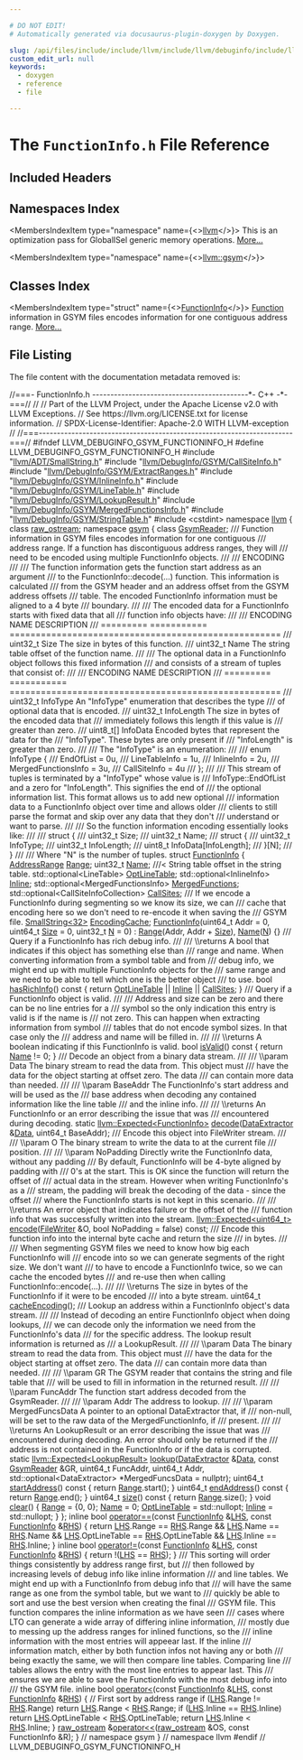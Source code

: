 ```yaml
---

# DO NOT EDIT!
# Automatically generated via docusaurus-plugin-doxygen by Doxygen.

slug: /api/files/include/include/llvm/include/llvm/debuginfo/include/llvm/debuginfo/gsym/functioninfo-h
custom_edit_url: null
keywords:
  - doxygen
  - reference
  - file

---
```





# The `FunctionInfo.h` File Reference

<DoxygenPage pluginConfig={pluginConfig}>



## Included Headers

<IncludesList>
<IncludesListItem
  filePath="llvm/ADT/SmallString.h"
  permalink="/docs/api/files/include/include/llvm/include/llvm/adt/smallstring-h"
  isLocal="true" />
<IncludesListItem
  filePath="llvm/DebugInfo/GSYM/CallSiteInfo.h"
  permalink="/docs/api/files/include/include/llvm/include/llvm/debuginfo/include/llvm/debuginfo/gsym/callsiteinfo-h"
  isLocal="true" />
<IncludesListItem
  filePath="llvm/DebugInfo/GSYM/ExtractRanges.h"
  permalink="/docs/api/files/include/include/llvm/include/llvm/debuginfo/include/llvm/debuginfo/gsym/extractranges-h"
  isLocal="true" />
<IncludesListItem
  filePath="llvm/DebugInfo/GSYM/InlineInfo.h"
  permalink="/docs/api/files/include/include/llvm/include/llvm/debuginfo/include/llvm/debuginfo/gsym/inlineinfo-h"
  isLocal="true" />
<IncludesListItem
  filePath="llvm/DebugInfo/GSYM/LineTable.h"
  permalink="/docs/api/files/include/include/llvm/include/llvm/debuginfo/include/llvm/debuginfo/gsym/linetable-h"
  isLocal="true" />
<IncludesListItem
  filePath="llvm/DebugInfo/GSYM/LookupResult.h"
  permalink="/docs/api/files/include/include/llvm/include/llvm/debuginfo/include/llvm/debuginfo/gsym/lookupresult-h"
  isLocal="true" />
<IncludesListItem
  filePath="llvm/DebugInfo/GSYM/MergedFunctionsInfo.h"
  permalink="/docs/api/files/include/include/llvm/include/llvm/debuginfo/include/llvm/debuginfo/gsym/mergedfunctionsinfo-h"
  isLocal="true" />
<IncludesListItem
  filePath="llvm/DebugInfo/GSYM/StringTable.h"
  permalink="/docs/api/files/include/include/llvm/include/llvm/debuginfo/include/llvm/debuginfo/gsym/stringtable-h"
  isLocal="true" />
<IncludesListItem
  filePath="cstdint"
  permalink=""
  isLocal="false" />
</IncludesList>

## Namespaces Index

<MembersIndex>

<MembersIndexItem
  type="namespace"
  name={<><a href="/docs/api/namespaces/llvm">llvm</a></>}>
This is an optimization pass for GlobalISel generic memory operations. <a href="/docs/api/namespaces/llvm/#details">More...</a>
</MembersIndexItem>

<MembersIndexItem
  type="namespace"
  name={<><a href="/docs/api/namespaces/llvm/gsym">llvm::gsym</a></>}>
</MembersIndexItem>

</MembersIndex>

## Classes Index

<MembersIndex>

<MembersIndexItem
  type="struct"
  name={<><a href="/docs/api/structs/llvm/gsym/functioninfo">FunctionInfo</a></>}>
<a href="/docs/api/classes/llvm/function">Function</a> information in GSYM files encodes information for one contiguous address range. <a href="/docs/api/structs/llvm/gsym/functioninfo/#details">More...</a>
</MembersIndexItem>

</MembersIndex>


## File Listing

The file content with the documentation metadata removed is:

<ProgramListing>

<Link id="l00001" /><CodeLine lineNumber="1"><Highlight kind="comment">//===- FunctionInfo.h -------------------------------------------&#42;- C++ -&#42;-===//</Highlight><Highlight kind="normal"></Highlight></CodeLine>
<Link id="l00002" /><CodeLine lineNumber="2"><Highlight kind="normal"></Highlight><Highlight kind="comment">//</Highlight><Highlight kind="normal"></Highlight></CodeLine>
<Link id="l00003" /><CodeLine lineNumber="3"><Highlight kind="normal"></Highlight><Highlight kind="comment">// Part of the LLVM Project, under the Apache License v2.0 with LLVM Exceptions.</Highlight><Highlight kind="normal"></Highlight></CodeLine>
<Link id="l00004" /><CodeLine lineNumber="4"><Highlight kind="normal"></Highlight><Highlight kind="comment">// See https://llvm.org/LICENSE.txt for license information.</Highlight><Highlight kind="normal"></Highlight></CodeLine>
<Link id="l00005" /><CodeLine lineNumber="5"><Highlight kind="normal"></Highlight><Highlight kind="comment">// SPDX-License-Identifier: Apache-2.0 WITH LLVM-exception</Highlight><Highlight kind="normal"></Highlight></CodeLine>
<Link id="l00006" /><CodeLine lineNumber="6"><Highlight kind="normal"></Highlight><Highlight kind="comment">//</Highlight><Highlight kind="normal"></Highlight></CodeLine>
<Link id="l00007" /><CodeLine lineNumber="7"><Highlight kind="normal"></Highlight><Highlight kind="comment">//===----------------------------------------------------------------------===//</Highlight><Highlight kind="normal"></Highlight></CodeLine>
<Link id="l00008" /><CodeLine lineNumber="8"><Highlight kind="normal"></Highlight></CodeLine>
<Link id="l00009" /><CodeLine lineNumber="9"><Highlight kind="normal"></Highlight><Highlight kind="preprocessor">#ifndef LLVM&#95;DEBUGINFO&#95;GSYM&#95;FUNCTIONINFO&#95;H</Highlight><Highlight kind="normal"></Highlight></CodeLine>
<Link id="l00010" /><CodeLine lineNumber="10"><Highlight kind="normal"></Highlight><Highlight kind="preprocessor">#define LLVM&#95;DEBUGINFO&#95;GSYM&#95;FUNCTIONINFO&#95;H</Highlight><Highlight kind="normal"></Highlight></CodeLine>
<Link id="l00011" /><CodeLine lineNumber="11"><Highlight kind="normal"></Highlight></CodeLine>
<Link id="l00012" /><CodeLine lineNumber="12"><Highlight kind="normal"></Highlight><Highlight kind="preprocessor">#include &quot;<a href="/docs/api/files/include/include/llvm/include/llvm/adt/smallstring-h">llvm/ADT/SmallString.h</a>&quot;</Highlight><Highlight kind="normal"></Highlight></CodeLine>
<Link id="l00013" /><CodeLine lineNumber="13"><Highlight kind="normal"></Highlight><Highlight kind="preprocessor">#include &quot;<a href="/docs/api/files/include/include/llvm/include/llvm/debuginfo/include/llvm/debuginfo/gsym/callsiteinfo-h">llvm/DebugInfo/GSYM/CallSiteInfo.h</a>&quot;</Highlight><Highlight kind="normal"></Highlight></CodeLine>
<Link id="l00014" /><CodeLine lineNumber="14"><Highlight kind="normal"></Highlight><Highlight kind="preprocessor">#include &quot;<a href="/docs/api/files/include/include/llvm/include/llvm/debuginfo/include/llvm/debuginfo/gsym/extractranges-h">llvm/DebugInfo/GSYM/ExtractRanges.h</a>&quot;</Highlight><Highlight kind="normal"></Highlight></CodeLine>
<Link id="l00015" /><CodeLine lineNumber="15"><Highlight kind="normal"></Highlight><Highlight kind="preprocessor">#include &quot;<a href="/docs/api/files/include/include/llvm/include/llvm/debuginfo/include/llvm/debuginfo/gsym/inlineinfo-h">llvm/DebugInfo/GSYM/InlineInfo.h</a>&quot;</Highlight><Highlight kind="normal"></Highlight></CodeLine>
<Link id="l00016" /><CodeLine lineNumber="16"><Highlight kind="normal"></Highlight><Highlight kind="preprocessor">#include &quot;<a href="/docs/api/files/include/include/llvm/include/llvm/debuginfo/include/llvm/debuginfo/gsym/linetable-h">llvm/DebugInfo/GSYM/LineTable.h</a>&quot;</Highlight><Highlight kind="normal"></Highlight></CodeLine>
<Link id="l00017" /><CodeLine lineNumber="17"><Highlight kind="normal"></Highlight><Highlight kind="preprocessor">#include &quot;<a href="/docs/api/files/include/include/llvm/include/llvm/debuginfo/include/llvm/debuginfo/gsym/lookupresult-h">llvm/DebugInfo/GSYM/LookupResult.h</a>&quot;</Highlight><Highlight kind="normal"></Highlight></CodeLine>
<Link id="l00018" /><CodeLine lineNumber="18"><Highlight kind="normal"></Highlight><Highlight kind="preprocessor">#include &quot;<a href="/docs/api/files/include/include/llvm/include/llvm/debuginfo/include/llvm/debuginfo/gsym/mergedfunctionsinfo-h">llvm/DebugInfo/GSYM/MergedFunctionsInfo.h</a>&quot;</Highlight><Highlight kind="normal"></Highlight></CodeLine>
<Link id="l00019" /><CodeLine lineNumber="19"><Highlight kind="normal"></Highlight><Highlight kind="preprocessor">#include &quot;<a href="/docs/api/files/include/include/llvm/include/llvm/debuginfo/include/llvm/debuginfo/gsym/stringtable-h">llvm/DebugInfo/GSYM/StringTable.h</a>&quot;</Highlight><Highlight kind="normal"></Highlight></CodeLine>
<Link id="l00020" /><CodeLine lineNumber="20"><Highlight kind="normal"></Highlight><Highlight kind="preprocessor">#include &lt;cstdint&gt;</Highlight><Highlight kind="normal"></Highlight></CodeLine>
<Link id="l00021" /><CodeLine lineNumber="21"><Highlight kind="normal"></Highlight></CodeLine>
<Link id="l00022" /><CodeLine lineNumber="22"><Highlight kind="normal"></Highlight><Highlight kind="keyword">namespace </Highlight><Highlight kind="normal"><a href="/docs/api/namespaces/llvm">llvm</a> &#123;</Highlight></CodeLine>
<Link id="l00023" /><CodeLine lineNumber="23"><Highlight kind="normal"></Highlight><Highlight kind="keyword">class </Highlight><Highlight kind="normal"><a href="/docs/api/classes/llvm/raw-ostream">raw&#95;ostream</a>;</Highlight></CodeLine>
<Link id="l00024" /><CodeLine lineNumber="24"><Highlight kind="normal"></Highlight></CodeLine>
<Link id="l00025" /><CodeLine lineNumber="25"><Highlight kind="normal"></Highlight><Highlight kind="keyword">namespace </Highlight><Highlight kind="normal"><a href="/docs/api/namespaces/llvm/gsym">gsym</a> &#123;</Highlight></CodeLine>
<Link id="l00026" /><CodeLine lineNumber="26"><Highlight kind="normal"></Highlight></CodeLine>
<Link id="l00027" /><CodeLine lineNumber="27"><Highlight kind="normal"></Highlight><Highlight kind="keyword">class </Highlight><Highlight kind="normal"><a href="/docs/api/classes/llvm/gsym/gsymreader">GsymReader</a>;</Highlight><Highlight kind="comment"></Highlight></CodeLine>
<Link id="l00028" /><CodeLine lineNumber="28"><Highlight kind="comment">/// Function information in GSYM files encodes information for one contiguous</Highlight></CodeLine>
<Link id="l00029" /><CodeLine lineNumber="29"><Highlight kind="comment">/// address range. If a function has discontiguous address ranges, they will</Highlight></CodeLine>
<Link id="l00030" /><CodeLine lineNumber="30"><Highlight kind="comment">/// need to be encoded using multiple FunctionInfo objects.</Highlight></CodeLine>
<Link id="l00031" /><CodeLine lineNumber="31"><Highlight kind="comment">///</Highlight></CodeLine>
<Link id="l00032" /><CodeLine lineNumber="32"><Highlight kind="comment">/// ENCODING</Highlight></CodeLine>
<Link id="l00033" /><CodeLine lineNumber="33"><Highlight kind="comment">///</Highlight></CodeLine>
<Link id="l00034" /><CodeLine lineNumber="34"><Highlight kind="comment">/// The function information gets the function start address as an argument</Highlight></CodeLine>
<Link id="l00035" /><CodeLine lineNumber="35"><Highlight kind="comment">/// to the FunctionInfo::decode(...) function. This information is calculated</Highlight></CodeLine>
<Link id="l00036" /><CodeLine lineNumber="36"><Highlight kind="comment">/// from the GSYM header and an address offset from the GSYM address offsets</Highlight></CodeLine>
<Link id="l00037" /><CodeLine lineNumber="37"><Highlight kind="comment">/// table. The encoded FunctionInfo information must be aligned to a 4 byte</Highlight></CodeLine>
<Link id="l00038" /><CodeLine lineNumber="38"><Highlight kind="comment">/// boundary.</Highlight></CodeLine>
<Link id="l00039" /><CodeLine lineNumber="39"><Highlight kind="comment">///</Highlight></CodeLine>
<Link id="l00040" /><CodeLine lineNumber="40"><Highlight kind="comment">/// The encoded data for a FunctionInfo starts with fixed data that all</Highlight></CodeLine>
<Link id="l00041" /><CodeLine lineNumber="41"><Highlight kind="comment">/// function info objects have:</Highlight></CodeLine>
<Link id="l00042" /><CodeLine lineNumber="42"><Highlight kind="comment">///</Highlight></CodeLine>
<Link id="l00043" /><CodeLine lineNumber="43"><Highlight kind="comment">/// ENCODING  NAME        DESCRIPTION</Highlight></CodeLine>
<Link id="l00044" /><CodeLine lineNumber="44"><Highlight kind="comment">/// ========= =========== ====================================================</Highlight></CodeLine>
<Link id="l00045" /><CodeLine lineNumber="45"><Highlight kind="comment">/// uint32&#95;t  Size        The size in bytes of this function.</Highlight></CodeLine>
<Link id="l00046" /><CodeLine lineNumber="46"><Highlight kind="comment">/// uint32&#95;t  Name        The string table offset of the function name.</Highlight></CodeLine>
<Link id="l00047" /><CodeLine lineNumber="47"><Highlight kind="comment">///</Highlight></CodeLine>
<Link id="l00048" /><CodeLine lineNumber="48"><Highlight kind="comment">/// The optional data in a FunctionInfo object follows this fixed information</Highlight></CodeLine>
<Link id="l00049" /><CodeLine lineNumber="49"><Highlight kind="comment">/// and consists of a stream of tuples that consist of:</Highlight></CodeLine>
<Link id="l00050" /><CodeLine lineNumber="50"><Highlight kind="comment">///</Highlight></CodeLine>
<Link id="l00051" /><CodeLine lineNumber="51"><Highlight kind="comment">/// ENCODING  NAME        DESCRIPTION</Highlight></CodeLine>
<Link id="l00052" /><CodeLine lineNumber="52"><Highlight kind="comment">/// ========= =========== ====================================================</Highlight></CodeLine>
<Link id="l00053" /><CodeLine lineNumber="53"><Highlight kind="comment">/// uint32&#95;t  InfoType    An &quot;InfoType&quot; enumeration that describes the type</Highlight></CodeLine>
<Link id="l00054" /><CodeLine lineNumber="54"><Highlight kind="comment">///                       of optional data that is encoded.</Highlight></CodeLine>
<Link id="l00055" /><CodeLine lineNumber="55"><Highlight kind="comment">/// uint32&#95;t  InfoLength  The size in bytes of the encoded data that</Highlight></CodeLine>
<Link id="l00056" /><CodeLine lineNumber="56"><Highlight kind="comment">///                       immediately follows this length if this value is</Highlight></CodeLine>
<Link id="l00057" /><CodeLine lineNumber="57"><Highlight kind="comment">///                       greater than zero.</Highlight></CodeLine>
<Link id="l00058" /><CodeLine lineNumber="58"><Highlight kind="comment">/// uint8&#95;t&#91;&#93; InfoData    Encoded bytes that represent the data for the</Highlight></CodeLine>
<Link id="l00059" /><CodeLine lineNumber="59"><Highlight kind="comment">///                       &quot;InfoType&quot;. These bytes are only present if</Highlight></CodeLine>
<Link id="l00060" /><CodeLine lineNumber="60"><Highlight kind="comment">///                       &quot;InfoLength&quot; is greater than zero.</Highlight></CodeLine>
<Link id="l00061" /><CodeLine lineNumber="61"><Highlight kind="comment">///</Highlight></CodeLine>
<Link id="l00062" /><CodeLine lineNumber="62"><Highlight kind="comment">/// The &quot;InfoType&quot; is an enumeration:</Highlight></CodeLine>
<Link id="l00063" /><CodeLine lineNumber="63"><Highlight kind="comment">///</Highlight></CodeLine>
<Link id="l00064" /><CodeLine lineNumber="64"><Highlight kind="comment">///   enum InfoType &#123;</Highlight></CodeLine>
<Link id="l00065" /><CodeLine lineNumber="65"><Highlight kind="comment">///     EndOfList = 0u,</Highlight></CodeLine>
<Link id="l00066" /><CodeLine lineNumber="66"><Highlight kind="comment">///     LineTableInfo = 1u,</Highlight></CodeLine>
<Link id="l00067" /><CodeLine lineNumber="67"><Highlight kind="comment">///     InlineInfo = 2u,</Highlight></CodeLine>
<Link id="l00068" /><CodeLine lineNumber="68"><Highlight kind="comment">///     MergedFunctionsInfo = 3u,</Highlight></CodeLine>
<Link id="l00069" /><CodeLine lineNumber="69"><Highlight kind="comment">///     CallSiteInfo = 4u</Highlight></CodeLine>
<Link id="l00070" /><CodeLine lineNumber="70"><Highlight kind="comment">///   &#125;;</Highlight></CodeLine>
<Link id="l00071" /><CodeLine lineNumber="71"><Highlight kind="comment">///</Highlight></CodeLine>
<Link id="l00072" /><CodeLine lineNumber="72"><Highlight kind="comment">/// This stream of tuples is terminated by a &quot;InfoType&quot; whose value is</Highlight></CodeLine>
<Link id="l00073" /><CodeLine lineNumber="73"><Highlight kind="comment">/// InfoType::EndOfList and a zero for &quot;InfoLength&quot;. This signifies the end of</Highlight></CodeLine>
<Link id="l00074" /><CodeLine lineNumber="74"><Highlight kind="comment">/// the optional information list. This format allows us to add new optional</Highlight></CodeLine>
<Link id="l00075" /><CodeLine lineNumber="75"><Highlight kind="comment">/// information data to a FunctionInfo object over time and allows older</Highlight></CodeLine>
<Link id="l00076" /><CodeLine lineNumber="76"><Highlight kind="comment">/// clients to still parse the format and skip over any data that they don&#39;t</Highlight></CodeLine>
<Link id="l00077" /><CodeLine lineNumber="77"><Highlight kind="comment">/// understand or want to parse.</Highlight></CodeLine>
<Link id="l00078" /><CodeLine lineNumber="78"><Highlight kind="comment">///</Highlight></CodeLine>
<Link id="l00079" /><CodeLine lineNumber="79"><Highlight kind="comment">/// So the function information encoding essentially looks like:</Highlight></CodeLine>
<Link id="l00080" /><CodeLine lineNumber="80"><Highlight kind="comment">///</Highlight></CodeLine>
<Link id="l00081" /><CodeLine lineNumber="81"><Highlight kind="comment">/// struct &#123;</Highlight></CodeLine>
<Link id="l00082" /><CodeLine lineNumber="82"><Highlight kind="comment">///   uint32&#95;t Size;</Highlight></CodeLine>
<Link id="l00083" /><CodeLine lineNumber="83"><Highlight kind="comment">///   uint32&#95;t Name;</Highlight></CodeLine>
<Link id="l00084" /><CodeLine lineNumber="84"><Highlight kind="comment">///   struct &#123;</Highlight></CodeLine>
<Link id="l00085" /><CodeLine lineNumber="85"><Highlight kind="comment">///     uint32&#95;t InfoType;</Highlight></CodeLine>
<Link id="l00086" /><CodeLine lineNumber="86"><Highlight kind="comment">///     uint32&#95;t InfoLength;</Highlight></CodeLine>
<Link id="l00087" /><CodeLine lineNumber="87"><Highlight kind="comment">///     uint8&#95;t InfoData&#91;InfoLength&#93;;</Highlight></CodeLine>
<Link id="l00088" /><CodeLine lineNumber="88"><Highlight kind="comment">///   &#125;&#91;N&#93;;</Highlight></CodeLine>
<Link id="l00089" /><CodeLine lineNumber="89"><Highlight kind="comment">/// &#125;</Highlight></CodeLine>
<Link id="l00090" /><CodeLine lineNumber="90"><Highlight kind="comment">///</Highlight></CodeLine>
<Link id="l00091" /><CodeLine lineNumber="91"><Highlight kind="comment">/// Where &quot;N&quot; is the number of tuples.</Highlight><Highlight kind="normal"></Highlight></CodeLine>
<Link id="l00092" /><CodeLine lineNumber="92" lineLink="/docs/api/structs/llvm/gsym/functioninfo"><Highlight kind="normal"></Highlight><Highlight kind="keyword">struct </Highlight><Highlight kind="normal"><a href="/docs/api/structs/llvm/gsym/functioninfo/#adcf53d0ab35bb53a0ca5d71fb6c79b71">FunctionInfo</a> &#123;</Highlight></CodeLine>
<Link id="l00093" /><CodeLine lineNumber="93" lineLink="/docs/api/structs/llvm/gsym/functioninfo/#a102aa70a223f40f43c99d916bc69a603"><Highlight kind="normal">  <a href="/docs/api/classes/llvm/addressrange">AddressRange</a> <a href="/docs/api/structs/llvm/gsym/functioninfo/#a102aa70a223f40f43c99d916bc69a603">Range</a>;</Highlight></CodeLine>
<Link id="l00094" /><CodeLine lineNumber="94" lineLink="/docs/api/structs/llvm/gsym/functioninfo/#aa80935f98fcef212e4a50f81732eb645"><Highlight kind="normal">  uint32&#95;t <a href="/docs/api/structs/llvm/gsym/functioninfo/#aa80935f98fcef212e4a50f81732eb645">Name</a>; </Highlight><Highlight kind="comment">///&lt; String table offset in the string table.</Highlight><Highlight kind="normal"></Highlight></CodeLine>
<Link id="l00095" /><CodeLine lineNumber="95" lineLink="/docs/api/structs/llvm/gsym/functioninfo/#aca03bd4694755ceb052d01df2cc3af82"><Highlight kind="normal">  std::optional&lt;LineTable&gt; <a href="/docs/api/structs/llvm/gsym/functioninfo/#aca03bd4694755ceb052d01df2cc3af82">OptLineTable</a>;</Highlight></CodeLine>
<Link id="l00096" /><CodeLine lineNumber="96" lineLink="/docs/api/structs/llvm/gsym/functioninfo/#a03451bd54bbf81c015e178fea619ca5f"><Highlight kind="normal">  std::optional&lt;InlineInfo&gt; <a href="/docs/api/structs/llvm/gsym/functioninfo/#a03451bd54bbf81c015e178fea619ca5f">Inline</a>;</Highlight></CodeLine>
<Link id="l00097" /><CodeLine lineNumber="97" lineLink="/docs/api/structs/llvm/gsym/functioninfo/#a03611a5afc9cc137c5d0550d9e0a06f1"><Highlight kind="normal">  std::optional&lt;MergedFunctionsInfo&gt; <a href="/docs/api/structs/llvm/gsym/functioninfo/#a03611a5afc9cc137c5d0550d9e0a06f1">MergedFunctions</a>;</Highlight></CodeLine>
<Link id="l00098" /><CodeLine lineNumber="98" lineLink="/docs/api/structs/llvm/gsym/functioninfo/#a43fc767894ca96f7054ed1308b52ac0f"><Highlight kind="normal">  std::optional&lt;CallSiteInfoCollection&gt; <a href="/docs/api/structs/llvm/gsym/functioninfo/#a43fc767894ca96f7054ed1308b52ac0f">CallSites</a>;</Highlight><Highlight kind="comment"></Highlight></CodeLine>
<Link id="l00099" /><CodeLine lineNumber="99"><Highlight kind="comment">  /// If we encode a FunctionInfo during segmenting so we know its size, we can</Highlight></CodeLine>
<Link id="l00100" /><CodeLine lineNumber="100"><Highlight kind="comment">  /// cache that encoding here so we don&#39;t need to re-encode it when saving the</Highlight></CodeLine>
<Link id="l00101" /><CodeLine lineNumber="101"><Highlight kind="comment">  /// GSYM file.</Highlight><Highlight kind="normal"></Highlight></CodeLine>
<Link id="l00102" /><CodeLine lineNumber="102" lineLink="/docs/api/structs/llvm/gsym/functioninfo/#ac0172b7940ace197b2d098a303f8a945"><Highlight kind="normal">  <a href="/docs/api/classes/llvm/smallstring">SmallString&lt;32&gt;</a> <a href="/docs/api/structs/llvm/gsym/functioninfo/#ac0172b7940ace197b2d098a303f8a945">EncodingCache</a>;</Highlight></CodeLine>
<Link id="l00103" /><CodeLine lineNumber="103"><Highlight kind="normal"></Highlight></CodeLine>
<Link id="l00104" /><CodeLine lineNumber="104" lineLink="/docs/api/structs/llvm/gsym/functioninfo/#adcf53d0ab35bb53a0ca5d71fb6c79b71"><Highlight kind="normal">  <a href="/docs/api/structs/llvm/gsym/functioninfo/#adcf53d0ab35bb53a0ca5d71fb6c79b71">FunctionInfo</a>(uint64&#95;t Addr = 0, uint64&#95;t <a href="/docs/api/files/lib/lib/analysis/inlineorder-cpp/#a7ee6f0cb51c3b9056199e9a0001fe8c3a6f6cb72d544962fa333e2e34ce64f719">Size</a> = 0, uint32&#95;t <a href="/docs/api/files/lib/lib/support/regcomp-c/#a0240ac851181b84ac374872dc5434ee4">N</a> = 0)</Highlight></CodeLine>
<Link id="l00105" /><CodeLine lineNumber="105"><Highlight kind="normal">      : <a href="/docs/api/structs/llvm/gsym/functioninfo/#a102aa70a223f40f43c99d916bc69a603">Range</a>(Addr, Addr + <a href="/docs/api/files/lib/lib/analysis/inlineorder-cpp/#a7ee6f0cb51c3b9056199e9a0001fe8c3a6f6cb72d544962fa333e2e34ce64f719">Size</a>), <a href="/docs/api/structs/llvm/gsym/functioninfo/#aa80935f98fcef212e4a50f81732eb645">Name</a>(<a href="/docs/api/files/lib/lib/support/regcomp-c/#a0240ac851181b84ac374872dc5434ee4">N</a>) &#123;&#125;</Highlight></CodeLine>
<Link id="l00106" /><CodeLine lineNumber="106"><Highlight kind="normal"></Highlight><Highlight kind="comment"></Highlight></CodeLine>
<Link id="l00107" /><CodeLine lineNumber="107"><Highlight kind="comment">  /// Query if a FunctionInfo has rich debug info.</Highlight></CodeLine>
<Link id="l00108" /><CodeLine lineNumber="108"><Highlight kind="comment">  ///</Highlight></CodeLine>
<Link id="l00109" /><CodeLine lineNumber="109"><Highlight kind="comment">  /// \\returns A bool that indicates if this object has something else than</Highlight></CodeLine>
<Link id="l00110" /><CodeLine lineNumber="110"><Highlight kind="comment">  /// range and name. When converting information from a symbol table and from</Highlight></CodeLine>
<Link id="l00111" /><CodeLine lineNumber="111"><Highlight kind="comment">  /// debug info, we might end up with multiple FunctionInfo objects for the</Highlight></CodeLine>
<Link id="l00112" /><CodeLine lineNumber="112"><Highlight kind="comment">  /// same range and we need to be able to tell which one is the better object</Highlight></CodeLine>
<Link id="l00113" /><CodeLine lineNumber="113"><Highlight kind="comment">  /// to use.</Highlight><Highlight kind="normal"></Highlight></CodeLine>
<Link id="l00114" /><CodeLine lineNumber="114" lineLink="/docs/api/structs/llvm/gsym/functioninfo/#a4e97135bd7730c4555dea03637855e03"><Highlight kind="normal">  </Highlight><Highlight kind="keywordtype">bool</Highlight><Highlight kind="normal"> <a href="/docs/api/structs/llvm/gsym/functioninfo/#a4e97135bd7730c4555dea03637855e03">hasRichInfo</a>()</Highlight><Highlight kind="keyword"> const </Highlight><Highlight kind="normal">&#123; </Highlight><Highlight kind="keywordflow">return</Highlight><Highlight kind="normal"> <a href="/docs/api/structs/llvm/gsym/functioninfo/#aca03bd4694755ceb052d01df2cc3af82">OptLineTable</a> || <a href="/docs/api/structs/llvm/gsym/functioninfo/#a03451bd54bbf81c015e178fea619ca5f">Inline</a> || <a href="/docs/api/structs/llvm/gsym/functioninfo/#a43fc767894ca96f7054ed1308b52ac0f">CallSites</a>; &#125;</Highlight></CodeLine>
<Link id="l00115" /><CodeLine lineNumber="115"><Highlight kind="normal"></Highlight><Highlight kind="comment"></Highlight></CodeLine>
<Link id="l00116" /><CodeLine lineNumber="116"><Highlight kind="comment">  /// Query if a FunctionInfo object is valid.</Highlight></CodeLine>
<Link id="l00117" /><CodeLine lineNumber="117"><Highlight kind="comment">  ///</Highlight></CodeLine>
<Link id="l00118" /><CodeLine lineNumber="118"><Highlight kind="comment">  /// Address and size can be zero and there can be no line entries for a</Highlight></CodeLine>
<Link id="l00119" /><CodeLine lineNumber="119"><Highlight kind="comment">  /// symbol so the only indication this entry is valid is if the name is</Highlight></CodeLine>
<Link id="l00120" /><CodeLine lineNumber="120"><Highlight kind="comment">  /// not zero. This can happen when extracting information from symbol</Highlight></CodeLine>
<Link id="l00121" /><CodeLine lineNumber="121"><Highlight kind="comment">  /// tables that do not encode symbol sizes. In that case only the</Highlight></CodeLine>
<Link id="l00122" /><CodeLine lineNumber="122"><Highlight kind="comment">  /// address and name will be filled in.</Highlight></CodeLine>
<Link id="l00123" /><CodeLine lineNumber="123"><Highlight kind="comment">  ///</Highlight></CodeLine>
<Link id="l00124" /><CodeLine lineNumber="124"><Highlight kind="comment">  /// \\returns A boolean indicating if this FunctionInfo is valid.</Highlight><Highlight kind="normal"></Highlight></CodeLine>
<Link id="l00125" /><CodeLine lineNumber="125" lineLink="/docs/api/structs/llvm/gsym/functioninfo/#a43805f0959f25f9637f816f36fe806f1"><Highlight kind="normal">  </Highlight><Highlight kind="keywordtype">bool</Highlight><Highlight kind="normal"> <a href="/docs/api/structs/llvm/gsym/functioninfo/#a43805f0959f25f9637f816f36fe806f1">isValid</a>()</Highlight><Highlight kind="keyword"> const </Highlight><Highlight kind="normal">&#123;</Highlight></CodeLine>
<Link id="l00126" /><CodeLine lineNumber="126"><Highlight kind="normal">    </Highlight><Highlight kind="keywordflow">return</Highlight><Highlight kind="normal"> <a href="/docs/api/structs/llvm/gsym/functioninfo/#aa80935f98fcef212e4a50f81732eb645">Name</a> != 0;</Highlight></CodeLine>
<Link id="l00127" /><CodeLine lineNumber="127"><Highlight kind="normal">  &#125;</Highlight></CodeLine>
<Link id="l00128" /><CodeLine lineNumber="128"><Highlight kind="normal"></Highlight><Highlight kind="comment"></Highlight></CodeLine>
<Link id="l00129" /><CodeLine lineNumber="129"><Highlight kind="comment">  /// Decode an object from a binary data stream.</Highlight></CodeLine>
<Link id="l00130" /><CodeLine lineNumber="130"><Highlight kind="comment">  ///</Highlight></CodeLine>
<Link id="l00131" /><CodeLine lineNumber="131"><Highlight kind="comment">  /// \\param Data The binary stream to read the data from. This object must</Highlight></CodeLine>
<Link id="l00132" /><CodeLine lineNumber="132"><Highlight kind="comment">  /// have the data for the object starting at offset zero. The data</Highlight></CodeLine>
<Link id="l00133" /><CodeLine lineNumber="133"><Highlight kind="comment">  /// can contain more data than needed.</Highlight></CodeLine>
<Link id="l00134" /><CodeLine lineNumber="134"><Highlight kind="comment">  ///</Highlight></CodeLine>
<Link id="l00135" /><CodeLine lineNumber="135"><Highlight kind="comment">  /// \\param BaseAddr The FunctionInfo&#39;s start address and will be used as the</Highlight></CodeLine>
<Link id="l00136" /><CodeLine lineNumber="136"><Highlight kind="comment">  /// base address when decoding any contained information like the line table</Highlight></CodeLine>
<Link id="l00137" /><CodeLine lineNumber="137"><Highlight kind="comment">  /// and the inline info.</Highlight></CodeLine>
<Link id="l00138" /><CodeLine lineNumber="138"><Highlight kind="comment">  ///</Highlight></CodeLine>
<Link id="l00139" /><CodeLine lineNumber="139"><Highlight kind="comment">  /// \\returns An FunctionInfo or an error describing the issue that was</Highlight></CodeLine>
<Link id="l00140" /><CodeLine lineNumber="140"><Highlight kind="comment">  /// encountered during decoding.</Highlight><Highlight kind="normal"></Highlight></CodeLine>
<Link id="l00141" /><CodeLine lineNumber="141"><Highlight kind="normal">  </Highlight><Highlight kind="keyword">static</Highlight><Highlight kind="normal"> <a href="/docs/api/classes/llvm/expected">llvm::Expected&lt;FunctionInfo&gt;</a> <a href="/docs/api/structs/llvm/gsym/functioninfo/#aea38a34c36c8f1cb37754bd3bd336053">decode</a>(<a href="/docs/api/classes/llvm/dataextractor">DataExtractor</a> &amp;<a href="/docs/api/namespaces/llvm/#aa20539e89704d20b98b97e9c3feac934">Data</a>,</Highlight></CodeLine>
<Link id="l00142" /><CodeLine lineNumber="142"><Highlight kind="normal">                                             uint64&#95;t BaseAddr);</Highlight></CodeLine>
<Link id="l00143" /><CodeLine lineNumber="143"><Highlight kind="normal"></Highlight><Highlight kind="comment"></Highlight></CodeLine>
<Link id="l00144" /><CodeLine lineNumber="144"><Highlight kind="comment">  /// Encode this object into FileWriter stream.</Highlight></CodeLine>
<Link id="l00145" /><CodeLine lineNumber="145"><Highlight kind="comment">  ///</Highlight></CodeLine>
<Link id="l00146" /><CodeLine lineNumber="146"><Highlight kind="comment">  /// \\param O The binary stream to write the data to at the current file</Highlight></CodeLine>
<Link id="l00147" /><CodeLine lineNumber="147"><Highlight kind="comment">  /// position.</Highlight></CodeLine>
<Link id="l00148" /><CodeLine lineNumber="148"><Highlight kind="comment">  ///</Highlight></CodeLine>
<Link id="l00149" /><CodeLine lineNumber="149"><Highlight kind="comment">  /// \\param NoPadding Directly write the FunctionInfo data, without any padding</Highlight></CodeLine>
<Link id="l00150" /><CodeLine lineNumber="150"><Highlight kind="comment">  /// By default, FunctionInfo will be 4-byte aligned by padding with</Highlight></CodeLine>
<Link id="l00151" /><CodeLine lineNumber="151"><Highlight kind="comment">  /// 0&#39;s at the start. This is OK since the function will return the offset of</Highlight></CodeLine>
<Link id="l00152" /><CodeLine lineNumber="152"><Highlight kind="comment">  /// actual data in the stream. However when writing FunctionInfo&#39;s as a</Highlight></CodeLine>
<Link id="l00153" /><CodeLine lineNumber="153"><Highlight kind="comment">  /// stream, the padding will break the decoding of the data - since the offset</Highlight></CodeLine>
<Link id="l00154" /><CodeLine lineNumber="154"><Highlight kind="comment">  /// where the FunctionInfo starts is not kept in this scenario.</Highlight></CodeLine>
<Link id="l00155" /><CodeLine lineNumber="155"><Highlight kind="comment">  ///</Highlight></CodeLine>
<Link id="l00156" /><CodeLine lineNumber="156"><Highlight kind="comment">  /// \\returns An error object that indicates failure or the offset of the</Highlight></CodeLine>
<Link id="l00157" /><CodeLine lineNumber="157"><Highlight kind="comment">  /// function info that was successfully written into the stream.</Highlight><Highlight kind="normal"></Highlight></CodeLine>
<Link id="l00158" /><CodeLine lineNumber="158"><Highlight kind="normal">  <a href="/docs/api/classes/llvm/expected">llvm::Expected&lt;uint64&#95;t&gt;</a> <a href="/docs/api/structs/llvm/gsym/functioninfo/#ab6deec968e0067bd7e7cd91892043097">encode</a>(<a href="/docs/api/classes/llvm/gsym/filewriter">FileWriter</a> &amp;O, </Highlight><Highlight kind="keywordtype">bool</Highlight><Highlight kind="normal"> NoPadding = </Highlight><Highlight kind="keyword">false</Highlight><Highlight kind="normal">) </Highlight><Highlight kind="keyword">const</Highlight><Highlight kind="normal">;</Highlight></CodeLine>
<Link id="l00159" /><CodeLine lineNumber="159"><Highlight kind="normal"></Highlight><Highlight kind="comment"></Highlight></CodeLine>
<Link id="l00160" /><CodeLine lineNumber="160"><Highlight kind="comment">  /// Encode this function info into the internal byte cache and return the size</Highlight></CodeLine>
<Link id="l00161" /><CodeLine lineNumber="161"><Highlight kind="comment">  /// in bytes.</Highlight></CodeLine>
<Link id="l00162" /><CodeLine lineNumber="162"><Highlight kind="comment">  ///</Highlight></CodeLine>
<Link id="l00163" /><CodeLine lineNumber="163"><Highlight kind="comment">  /// When segmenting GSYM files we need to know how big each FunctionInfo will</Highlight></CodeLine>
<Link id="l00164" /><CodeLine lineNumber="164"><Highlight kind="comment">  /// encode into so we can generate segments of the right size. We don&#39;t want</Highlight></CodeLine>
<Link id="l00165" /><CodeLine lineNumber="165"><Highlight kind="comment">  /// to have to encode a FunctionInfo twice, so we can cache the encoded bytes</Highlight></CodeLine>
<Link id="l00166" /><CodeLine lineNumber="166"><Highlight kind="comment">  /// and re-use then when calling FunctionInfo::encode(...).</Highlight></CodeLine>
<Link id="l00167" /><CodeLine lineNumber="167"><Highlight kind="comment">  ///</Highlight></CodeLine>
<Link id="l00168" /><CodeLine lineNumber="168"><Highlight kind="comment">  /// \\returns The size in bytes of the FunctionInfo if it were to be encoded</Highlight></CodeLine>
<Link id="l00169" /><CodeLine lineNumber="169"><Highlight kind="comment">  /// into a byte stream.</Highlight><Highlight kind="normal"></Highlight></CodeLine>
<Link id="l00170" /><CodeLine lineNumber="170"><Highlight kind="normal">  uint64&#95;t <a href="/docs/api/structs/llvm/gsym/functioninfo/#a9542e71642930ba15c6f0f7788d8c654">cacheEncoding</a>();</Highlight></CodeLine>
<Link id="l00171" /><CodeLine lineNumber="171"><Highlight kind="normal"></Highlight><Highlight kind="comment"></Highlight></CodeLine>
<Link id="l00172" /><CodeLine lineNumber="172"><Highlight kind="comment">  /// Lookup an address within a FunctionInfo object&#39;s data stream.</Highlight></CodeLine>
<Link id="l00173" /><CodeLine lineNumber="173"><Highlight kind="comment">  ///</Highlight></CodeLine>
<Link id="l00174" /><CodeLine lineNumber="174"><Highlight kind="comment">  /// Instead of decoding an entire FunctionInfo object when doing lookups,</Highlight></CodeLine>
<Link id="l00175" /><CodeLine lineNumber="175"><Highlight kind="comment">  /// we can decode only the information we need from the FunctionInfo&#39;s data</Highlight></CodeLine>
<Link id="l00176" /><CodeLine lineNumber="176"><Highlight kind="comment">  /// for the specific address. The lookup result information is returned as</Highlight></CodeLine>
<Link id="l00177" /><CodeLine lineNumber="177"><Highlight kind="comment">  /// a LookupResult.</Highlight></CodeLine>
<Link id="l00178" /><CodeLine lineNumber="178"><Highlight kind="comment">  ///</Highlight></CodeLine>
<Link id="l00179" /><CodeLine lineNumber="179"><Highlight kind="comment">  /// \\param Data The binary stream to read the data from. This object must</Highlight></CodeLine>
<Link id="l00180" /><CodeLine lineNumber="180"><Highlight kind="comment">  /// have the data for the object starting at offset zero. The data</Highlight></CodeLine>
<Link id="l00181" /><CodeLine lineNumber="181"><Highlight kind="comment">  /// can contain more data than needed.</Highlight></CodeLine>
<Link id="l00182" /><CodeLine lineNumber="182"><Highlight kind="comment">  ///</Highlight></CodeLine>
<Link id="l00183" /><CodeLine lineNumber="183"><Highlight kind="comment">  /// \\param GR The GSYM reader that contains the string and file table that</Highlight></CodeLine>
<Link id="l00184" /><CodeLine lineNumber="184"><Highlight kind="comment">  /// will be used to fill in information in the returned result.</Highlight></CodeLine>
<Link id="l00185" /><CodeLine lineNumber="185"><Highlight kind="comment">  ///</Highlight></CodeLine>
<Link id="l00186" /><CodeLine lineNumber="186"><Highlight kind="comment">  /// \\param FuncAddr The function start address decoded from the GsymReader.</Highlight></CodeLine>
<Link id="l00187" /><CodeLine lineNumber="187"><Highlight kind="comment">  ///</Highlight></CodeLine>
<Link id="l00188" /><CodeLine lineNumber="188"><Highlight kind="comment">  /// \\param Addr The address to lookup.</Highlight></CodeLine>
<Link id="l00189" /><CodeLine lineNumber="189"><Highlight kind="comment">  ///</Highlight></CodeLine>
<Link id="l00190" /><CodeLine lineNumber="190"><Highlight kind="comment">  /// \\param MergedFuncsData A pointer to an optional DataExtractor that, if</Highlight></CodeLine>
<Link id="l00191" /><CodeLine lineNumber="191"><Highlight kind="comment">  /// non-null, will be set to the raw data of the MergedFunctionInfo, if</Highlight></CodeLine>
<Link id="l00192" /><CodeLine lineNumber="192"><Highlight kind="comment">  /// present.</Highlight></CodeLine>
<Link id="l00193" /><CodeLine lineNumber="193"><Highlight kind="comment">  ///</Highlight></CodeLine>
<Link id="l00194" /><CodeLine lineNumber="194"><Highlight kind="comment">  /// \\returns An LookupResult or an error describing the issue that was</Highlight></CodeLine>
<Link id="l00195" /><CodeLine lineNumber="195"><Highlight kind="comment">  /// encountered during decoding. An error should only be returned if the</Highlight></CodeLine>
<Link id="l00196" /><CodeLine lineNumber="196"><Highlight kind="comment">  /// address is not contained in the FunctionInfo or if the data is corrupted.</Highlight><Highlight kind="normal"></Highlight></CodeLine>
<Link id="l00197" /><CodeLine lineNumber="197"><Highlight kind="normal">  </Highlight><Highlight kind="keyword">static</Highlight><Highlight kind="normal"> <a href="/docs/api/classes/llvm/expected">llvm::Expected&lt;LookupResult&gt;</a></Highlight></CodeLine>
<Link id="l00198" /><CodeLine lineNumber="198"><Highlight kind="normal">  <a href="/docs/api/structs/llvm/gsym/functioninfo/#a5d896568c18192e090d13f4831e4abb1">lookup</a>(<a href="/docs/api/classes/llvm/dataextractor">DataExtractor</a> &amp;<a href="/docs/api/namespaces/llvm/#aa20539e89704d20b98b97e9c3feac934">Data</a>, </Highlight><Highlight kind="keyword">const</Highlight><Highlight kind="normal"> <a href="/docs/api/classes/llvm/gsym/gsymreader">GsymReader</a> &amp;GR, uint64&#95;t FuncAddr,</Highlight></CodeLine>
<Link id="l00199" /><CodeLine lineNumber="199"><Highlight kind="normal">         uint64&#95;t Addr,</Highlight></CodeLine>
<Link id="l00200" /><CodeLine lineNumber="200"><Highlight kind="normal">         std::optional&lt;DataExtractor&gt; &#42;MergedFuncsData = </Highlight><Highlight kind="keyword">nullptr</Highlight><Highlight kind="normal">);</Highlight></CodeLine>
<Link id="l00201" /><CodeLine lineNumber="201"><Highlight kind="normal"></Highlight></CodeLine>
<Link id="l00202" /><CodeLine lineNumber="202" lineLink="/docs/api/structs/llvm/gsym/functioninfo/#a0b158428fe205ce8c6f34d1ccd78f1fb"><Highlight kind="normal">  uint64&#95;t <a href="/docs/api/structs/llvm/gsym/functioninfo/#a0b158428fe205ce8c6f34d1ccd78f1fb">startAddress</a>()</Highlight><Highlight kind="keyword"> const </Highlight><Highlight kind="normal">&#123; </Highlight><Highlight kind="keywordflow">return</Highlight><Highlight kind="normal"> <a href="/docs/api/structs/llvm/gsym/functioninfo/#a102aa70a223f40f43c99d916bc69a603">Range</a>.start(); &#125;</Highlight></CodeLine>
<Link id="l00203" /><CodeLine lineNumber="203" lineLink="/docs/api/structs/llvm/gsym/functioninfo/#a0ce61ffd4f47c4faabccb79d5c70a252"><Highlight kind="normal">  uint64&#95;t <a href="/docs/api/structs/llvm/gsym/functioninfo/#a0ce61ffd4f47c4faabccb79d5c70a252">endAddress</a>()</Highlight><Highlight kind="keyword"> const </Highlight><Highlight kind="normal">&#123; </Highlight><Highlight kind="keywordflow">return</Highlight><Highlight kind="normal"> <a href="/docs/api/structs/llvm/gsym/functioninfo/#a102aa70a223f40f43c99d916bc69a603">Range</a>.end(); &#125;</Highlight></CodeLine>
<Link id="l00204" /><CodeLine lineNumber="204" lineLink="/docs/api/structs/llvm/gsym/functioninfo/#a5965d701dc0010fd1a664b306c42dab5"><Highlight kind="normal">  uint64&#95;t <a href="/docs/api/structs/llvm/gsym/functioninfo/#a5965d701dc0010fd1a664b306c42dab5">size</a>()</Highlight><Highlight kind="keyword"> const </Highlight><Highlight kind="normal">&#123; </Highlight><Highlight kind="keywordflow">return</Highlight><Highlight kind="normal"> <a href="/docs/api/structs/llvm/gsym/functioninfo/#a102aa70a223f40f43c99d916bc69a603">Range</a>.size(); &#125;</Highlight></CodeLine>
<Link id="l00205" /><CodeLine lineNumber="205"><Highlight kind="normal"></Highlight></CodeLine>
<Link id="l00206" /><CodeLine lineNumber="206" lineLink="/docs/api/structs/llvm/gsym/functioninfo/#a184cc70241907604e8d360f32ae2ebc6"><Highlight kind="normal">  </Highlight><Highlight kind="keywordtype">void</Highlight><Highlight kind="normal"> <a href="/docs/api/structs/llvm/gsym/functioninfo/#a184cc70241907604e8d360f32ae2ebc6">clear</a>() &#123;</Highlight></CodeLine>
<Link id="l00207" /><CodeLine lineNumber="207"><Highlight kind="normal">    <a href="/docs/api/structs/llvm/gsym/functioninfo/#a102aa70a223f40f43c99d916bc69a603">Range</a> = &#123;0, 0&#125;;</Highlight></CodeLine>
<Link id="l00208" /><CodeLine lineNumber="208"><Highlight kind="normal">    <a href="/docs/api/structs/llvm/gsym/functioninfo/#aa80935f98fcef212e4a50f81732eb645">Name</a> = 0;</Highlight></CodeLine>
<Link id="l00209" /><CodeLine lineNumber="209"><Highlight kind="normal">    <a href="/docs/api/structs/llvm/gsym/functioninfo/#aca03bd4694755ceb052d01df2cc3af82">OptLineTable</a> = std::nullopt;</Highlight></CodeLine>
<Link id="l00210" /><CodeLine lineNumber="210"><Highlight kind="normal">    <a href="/docs/api/structs/llvm/gsym/functioninfo/#a03451bd54bbf81c015e178fea619ca5f">Inline</a> = std::nullopt;</Highlight></CodeLine>
<Link id="l00211" /><CodeLine lineNumber="211"><Highlight kind="normal">  &#125;</Highlight></CodeLine>
<Link id="l00212" /><CodeLine lineNumber="212"><Highlight kind="normal">&#125;;</Highlight></CodeLine>
<Link id="l00213" /><CodeLine lineNumber="213"><Highlight kind="normal"></Highlight></CodeLine>
<Link id="l00214" /><CodeLine lineNumber="214" lineLink="/docs/api/namespaces/llvm/gsym/#a703aec456081f446cea37a117ccc5e44"><Highlight kind="normal"></Highlight><Highlight kind="keyword">inline</Highlight><Highlight kind="normal"> </Highlight><Highlight kind="keywordtype">bool</Highlight><Highlight kind="normal"> <a href="/docs/api/namespaces/llvm/gsym/#a703aec456081f446cea37a117ccc5e44">operator==</a>(</Highlight><Highlight kind="keyword">const</Highlight><Highlight kind="normal"> <a href="/docs/api/structs/llvm/gsym/functioninfo">FunctionInfo</a> &amp;<a href="/docs/api/files/lib/lib/target/lib/target/x86/x86partialreduction-cpp/#a9e1483f7215664a2315c53c3558d9a8d">LHS</a>, </Highlight><Highlight kind="keyword">const</Highlight><Highlight kind="normal"> <a href="/docs/api/structs/llvm/gsym/functioninfo">FunctionInfo</a> &amp;<a href="/docs/api/files/lib/lib/target/lib/target/x86/x86partialreduction-cpp/#a87b8bfbbe9d8f7146d7f20a5fb42efd0">RHS</a>) &#123;</Highlight></CodeLine>
<Link id="l00215" /><CodeLine lineNumber="215"><Highlight kind="normal">  </Highlight><Highlight kind="keywordflow">return</Highlight><Highlight kind="normal"> <a href="/docs/api/files/lib/lib/target/lib/target/x86/x86partialreduction-cpp/#a9e1483f7215664a2315c53c3558d9a8d">LHS</a>.Range == <a href="/docs/api/files/lib/lib/target/lib/target/x86/x86partialreduction-cpp/#a87b8bfbbe9d8f7146d7f20a5fb42efd0">RHS</a>.Range &amp;&amp; <a href="/docs/api/files/lib/lib/target/lib/target/x86/x86partialreduction-cpp/#a9e1483f7215664a2315c53c3558d9a8d">LHS</a>.Name == <a href="/docs/api/files/lib/lib/target/lib/target/x86/x86partialreduction-cpp/#a87b8bfbbe9d8f7146d7f20a5fb42efd0">RHS</a>.Name &amp;&amp;</Highlight></CodeLine>
<Link id="l00216" /><CodeLine lineNumber="216"><Highlight kind="normal">         <a href="/docs/api/files/lib/lib/target/lib/target/x86/x86partialreduction-cpp/#a9e1483f7215664a2315c53c3558d9a8d">LHS</a>.OptLineTable == <a href="/docs/api/files/lib/lib/target/lib/target/x86/x86partialreduction-cpp/#a87b8bfbbe9d8f7146d7f20a5fb42efd0">RHS</a>.OptLineTable &amp;&amp; <a href="/docs/api/files/lib/lib/target/lib/target/x86/x86partialreduction-cpp/#a9e1483f7215664a2315c53c3558d9a8d">LHS</a>.Inline == <a href="/docs/api/files/lib/lib/target/lib/target/x86/x86partialreduction-cpp/#a87b8bfbbe9d8f7146d7f20a5fb42efd0">RHS</a>.Inline;</Highlight></CodeLine>
<Link id="l00217" /><CodeLine lineNumber="217"><Highlight kind="normal">&#125;</Highlight></CodeLine>
<Link id="l00218" /><CodeLine lineNumber="218" lineLink="/docs/api/namespaces/llvm/gsym/#aa9e8a66c7cb9e5abea4dc120940febce"><Highlight kind="normal"></Highlight><Highlight kind="keyword">inline</Highlight><Highlight kind="normal"> </Highlight><Highlight kind="keywordtype">bool</Highlight><Highlight kind="normal"> <a href="/docs/api/namespaces/llvm/gsym/#aa9e8a66c7cb9e5abea4dc120940febce">operator!=</a>(</Highlight><Highlight kind="keyword">const</Highlight><Highlight kind="normal"> <a href="/docs/api/structs/llvm/gsym/functioninfo">FunctionInfo</a> &amp;<a href="/docs/api/files/lib/lib/target/lib/target/x86/x86partialreduction-cpp/#a9e1483f7215664a2315c53c3558d9a8d">LHS</a>, </Highlight><Highlight kind="keyword">const</Highlight><Highlight kind="normal"> <a href="/docs/api/structs/llvm/gsym/functioninfo">FunctionInfo</a> &amp;<a href="/docs/api/files/lib/lib/target/lib/target/x86/x86partialreduction-cpp/#a87b8bfbbe9d8f7146d7f20a5fb42efd0">RHS</a>) &#123;</Highlight></CodeLine>
<Link id="l00219" /><CodeLine lineNumber="219"><Highlight kind="normal">  </Highlight><Highlight kind="keywordflow">return</Highlight><Highlight kind="normal"> !(<a href="/docs/api/files/lib/lib/target/lib/target/x86/x86partialreduction-cpp/#a9e1483f7215664a2315c53c3558d9a8d">LHS</a> == <a href="/docs/api/files/lib/lib/target/lib/target/x86/x86partialreduction-cpp/#a87b8bfbbe9d8f7146d7f20a5fb42efd0">RHS</a>);</Highlight></CodeLine>
<Link id="l00220" /><CodeLine lineNumber="220"><Highlight kind="normal">&#125;</Highlight><Highlight kind="comment"></Highlight></CodeLine>
<Link id="l00221" /><CodeLine lineNumber="221"><Highlight kind="comment">/// This sorting will order things consistently by address range first, but</Highlight></CodeLine>
<Link id="l00222" /><CodeLine lineNumber="222"><Highlight kind="comment">/// then followed by increasing levels of debug info like inline information</Highlight></CodeLine>
<Link id="l00223" /><CodeLine lineNumber="223"><Highlight kind="comment">/// and line tables. We might end up with a FunctionInfo from debug info that</Highlight></CodeLine>
<Link id="l00224" /><CodeLine lineNumber="224"><Highlight kind="comment">/// will have the same range as one from the symbol table, but we want to</Highlight></CodeLine>
<Link id="l00225" /><CodeLine lineNumber="225"><Highlight kind="comment">/// quickly be able to sort and use the best version when creating the final</Highlight></CodeLine>
<Link id="l00226" /><CodeLine lineNumber="226"><Highlight kind="comment">/// GSYM file. This function compares the inline information as we have seen</Highlight></CodeLine>
<Link id="l00227" /><CodeLine lineNumber="227"><Highlight kind="comment">/// cases where LTO can generate a wide array of differing inline information,</Highlight></CodeLine>
<Link id="l00228" /><CodeLine lineNumber="228"><Highlight kind="comment">/// mostly due to messing up the address ranges for inlined functions, so the</Highlight></CodeLine>
<Link id="l00229" /><CodeLine lineNumber="229"><Highlight kind="comment">/// inline information with the most entries will appeear last. If the inline</Highlight></CodeLine>
<Link id="l00230" /><CodeLine lineNumber="230"><Highlight kind="comment">/// information match, either by both function infos not having any or both</Highlight></CodeLine>
<Link id="l00231" /><CodeLine lineNumber="231"><Highlight kind="comment">/// being exactly the same, we will then compare line tables. Comparing line</Highlight></CodeLine>
<Link id="l00232" /><CodeLine lineNumber="232"><Highlight kind="comment">/// tables allows the entry with the most line entries to appear last. This</Highlight></CodeLine>
<Link id="l00233" /><CodeLine lineNumber="233"><Highlight kind="comment">/// ensures we are able to save the FunctionInfo with the most debug info into</Highlight></CodeLine>
<Link id="l00234" /><CodeLine lineNumber="234"><Highlight kind="comment">/// the GSYM file.</Highlight><Highlight kind="normal"></Highlight></CodeLine>
<Link id="l00235" /><CodeLine lineNumber="235" lineLink="/docs/api/namespaces/llvm/gsym/#a58775f4130442feca758aed5d07da292"><Highlight kind="normal"></Highlight><Highlight kind="keyword">inline</Highlight><Highlight kind="normal"> </Highlight><Highlight kind="keywordtype">bool</Highlight><Highlight kind="normal"> <a href="/docs/api/namespaces/llvm/gsym/#a58775f4130442feca758aed5d07da292">operator&lt;</a>(</Highlight><Highlight kind="keyword">const</Highlight><Highlight kind="normal"> <a href="/docs/api/structs/llvm/gsym/functioninfo">FunctionInfo</a> &amp;<a href="/docs/api/files/lib/lib/target/lib/target/x86/x86partialreduction-cpp/#a9e1483f7215664a2315c53c3558d9a8d">LHS</a>, </Highlight><Highlight kind="keyword">const</Highlight><Highlight kind="normal"> <a href="/docs/api/structs/llvm/gsym/functioninfo">FunctionInfo</a> &amp;<a href="/docs/api/files/lib/lib/target/lib/target/x86/x86partialreduction-cpp/#a87b8bfbbe9d8f7146d7f20a5fb42efd0">RHS</a>) &#123;</Highlight></CodeLine>
<Link id="l00236" /><CodeLine lineNumber="236"><Highlight kind="normal">  </Highlight><Highlight kind="comment">// First sort by address range</Highlight><Highlight kind="normal"></Highlight></CodeLine>
<Link id="l00237" /><CodeLine lineNumber="237"><Highlight kind="normal">  </Highlight><Highlight kind="keywordflow">if</Highlight><Highlight kind="normal"> (<a href="/docs/api/files/lib/lib/target/lib/target/x86/x86partialreduction-cpp/#a9e1483f7215664a2315c53c3558d9a8d">LHS</a>.Range != <a href="/docs/api/files/lib/lib/target/lib/target/x86/x86partialreduction-cpp/#a87b8bfbbe9d8f7146d7f20a5fb42efd0">RHS</a>.Range)</Highlight></CodeLine>
<Link id="l00238" /><CodeLine lineNumber="238"><Highlight kind="normal">    </Highlight><Highlight kind="keywordflow">return</Highlight><Highlight kind="normal"> <a href="/docs/api/files/lib/lib/target/lib/target/x86/x86partialreduction-cpp/#a9e1483f7215664a2315c53c3558d9a8d">LHS</a>.Range &lt; <a href="/docs/api/files/lib/lib/target/lib/target/x86/x86partialreduction-cpp/#a87b8bfbbe9d8f7146d7f20a5fb42efd0">RHS</a>.Range;</Highlight></CodeLine>
<Link id="l00239" /><CodeLine lineNumber="239"><Highlight kind="normal">  </Highlight><Highlight kind="keywordflow">if</Highlight><Highlight kind="normal"> (<a href="/docs/api/files/lib/lib/target/lib/target/x86/x86partialreduction-cpp/#a9e1483f7215664a2315c53c3558d9a8d">LHS</a>.Inline == <a href="/docs/api/files/lib/lib/target/lib/target/x86/x86partialreduction-cpp/#a87b8bfbbe9d8f7146d7f20a5fb42efd0">RHS</a>.Inline)</Highlight></CodeLine>
<Link id="l00240" /><CodeLine lineNumber="240"><Highlight kind="normal">    </Highlight><Highlight kind="keywordflow">return</Highlight><Highlight kind="normal"> <a href="/docs/api/files/lib/lib/target/lib/target/x86/x86partialreduction-cpp/#a9e1483f7215664a2315c53c3558d9a8d">LHS</a>.OptLineTable &lt; <a href="/docs/api/files/lib/lib/target/lib/target/x86/x86partialreduction-cpp/#a87b8bfbbe9d8f7146d7f20a5fb42efd0">RHS</a>.OptLineTable;</Highlight></CodeLine>
<Link id="l00241" /><CodeLine lineNumber="241"><Highlight kind="normal">  </Highlight><Highlight kind="keywordflow">return</Highlight><Highlight kind="normal"> <a href="/docs/api/files/lib/lib/target/lib/target/x86/x86partialreduction-cpp/#a9e1483f7215664a2315c53c3558d9a8d">LHS</a>.Inline &lt; <a href="/docs/api/files/lib/lib/target/lib/target/x86/x86partialreduction-cpp/#a87b8bfbbe9d8f7146d7f20a5fb42efd0">RHS</a>.Inline;</Highlight></CodeLine>
<Link id="l00242" /><CodeLine lineNumber="242"><Highlight kind="normal">&#125;</Highlight></CodeLine>
<Link id="l00243" /><CodeLine lineNumber="243"><Highlight kind="normal"></Highlight></CodeLine>
<Link id="l00244" /><CodeLine lineNumber="244"><Highlight kind="normal"><a href="/docs/api/classes/llvm/raw-ostream">raw&#95;ostream</a> &amp;<a href="/docs/api/namespaces/llvm/gsym/#a15f42fd0953ecc13d8122847660c0e5b">operator&lt;&lt;</a>(<a href="/docs/api/classes/llvm/raw-ostream">raw&#95;ostream</a> &amp;OS, </Highlight><Highlight kind="keyword">const</Highlight><Highlight kind="normal"> FunctionInfo &amp;R);</Highlight></CodeLine>
<Link id="l00245" /><CodeLine lineNumber="245"><Highlight kind="normal"></Highlight></CodeLine>
<Link id="l00246" /><CodeLine lineNumber="246"><Highlight kind="normal">&#125; </Highlight><Highlight kind="comment">// namespace gsym</Highlight><Highlight kind="normal"></Highlight></CodeLine>
<Link id="l00247" /><CodeLine lineNumber="247"><Highlight kind="normal">&#125; </Highlight><Highlight kind="comment">// namespace llvm</Highlight><Highlight kind="normal"></Highlight></CodeLine>
<Link id="l00248" /><CodeLine lineNumber="248"><Highlight kind="normal"></Highlight></CodeLine>
<Link id="l00249" /><CodeLine lineNumber="249"><Highlight kind="normal"></Highlight><Highlight kind="preprocessor">#endif </Highlight><Highlight kind="comment">// LLVM&#95;DEBUGINFO&#95;GSYM&#95;FUNCTIONINFO&#95;H</Highlight><Highlight kind="normal"></Highlight></CodeLine>

</ProgramListing>


</DoxygenPage>
